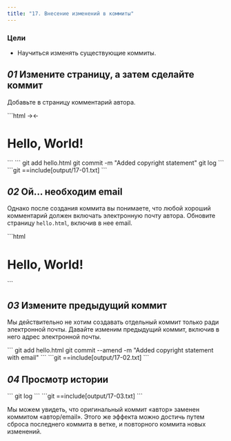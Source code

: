 ```yaml
---
title: "17. Внесение изменений в коммиты"
---
```


### Цели

- Научиться изменять существующие коммиты.

## _01_ Измените страницу, а затем сделайте коммит

Добавьте в страницу комментарий автора.

<File file="hello.html">
```html
→<!-- Author: Alexander Shvets -->←
<html>
  <head>
  </head>
  <body>
    <h1>Hello, World!</h1>
  </body>
</html>
```
</File>

<Run>
```
git add hello.html
git commit -m "Added copyright statement"
git log
```
</Run>

<Output>
```git
==include[output/17-01.txt]
```
</Output>

## _02_ Ой... необходим email

Однако после создания коммита вы понимаете, что любой хороший комментарий должен включать электронную почту автора. Обновите страницу `hello.html`, включив в нее email.

<File file="hello.html">
```html
<!-- Author: Alexander Shvets →(alex@githowto.com)← -->
<html>
  <head>
  </head>
  <body>
    <h1>Hello, World!</h1>
  </body>
</html>
```
</File>

## _03_ Измените предыдущий коммит

Мы действительно не хотим создавать отдельный коммит только ради электронной почты. Давайте изменим предыдущий коммит, включив в него адрес электронной почты.

<Run>
```
git add hello.html
git commit --amend -m "Added copyright statement with email"
```
</Run>

<Output>
```git
==include[output/17-02.txt]
```
</Output>

## _04_ Просмотр истории

<Run>
```
git log
```
</Run>

<Output>
```git
==include[output/17-03.txt]
```
</Output>

Мы можем увидеть, что оригинальный коммит «автор» заменен коммитом «автор/email». Этого же эффекта можно достичь путем сброса последнего коммита в ветке, и повторного коммита новых изменений.

